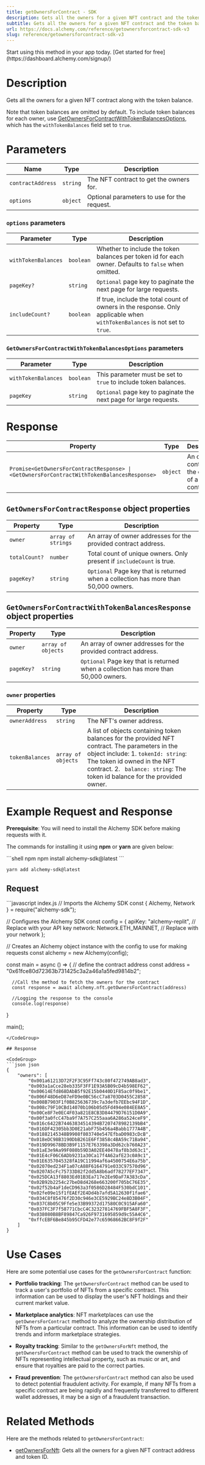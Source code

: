 ```yaml
---
title: getOwnersForContract - SDK
description: Gets all the owners for a given NFT contract and the token balance.
subtitle: Gets all the owners for a given NFT contract and the token balance.
url: https://docs.alchemy.com/reference/getownersforcontract-sdk-v3
slug: reference/getownersforcontract-sdk-v3
---
```


<Tip title="Don’t have an API key?" icon="star">
  Start using this method in your app today. [Get started for free](https://dashboard.alchemy.com/signup/)
</Tip>

# Description

Gets all the owners for a given NFT contract along with the token balance.

Note that token balances are omitted by default. To include token balances for each owner, use [GetOwnersForContractWithTokenBalancesOptions](#getownersforcontractwithtokenbalancesoptions-parameters), which has the `withTokenBalances` field set to `true`.

# Parameters

| Name              | Type     | Description                                 |
| ----------------- | -------- | ------------------------------------------- |
| `contractAddress` | `string` | The NFT contract to get the owners for.     |
| `options`         | `object` | Optional parameters to use for the request. |

### `options` parameters

| Parameter           | Type      | Description                                                                                                                |
| ------------------- | --------- | -------------------------------------------------------------------------------------------------------------------------- |
| `withTokenBalances` | `boolean` | Whether to include the token balances per token id for each owner. Defaults to `false` when omitted.                       |
| `pageKey?`          | `string`  | `Optional` page key to paginate the next page for large requests.                                                          |
| `includeCount?`     | `boolean` | If true, include the total count of owners in the response. Only applicable when `withTokenBalances` is not set to `true`. |

### `GetOwnersForContractWithTokenBalancesOptions` parameters

| Parameter           | Type      | Description                                                       |
| ------------------- | --------- | ----------------------------------------------------------------- |
| `withTokenBalances` | `boolean` | This parameter must be set to `true` to include token balances.   |
| `pageKey`           | `string`  | `Optional` page key to paginate the next page for large requests. |

# Response

| Property                                                                                   | Type     | Description                                    |
| ------------------------------------------------------------------------------------------ | -------- | ---------------------------------------------- |
| `Promise<GetOwnersForContractResponse> \| <GetOwnersForContractWithTokenBalancesResponse>` | `object` | An object containing the owners of a contract. |

## `GetOwnersForContractResponse` object properties

| Property      | Type               | Description                                                                         |
| ------------- | ------------------ | ----------------------------------------------------------------------------------- |
| `owner`       | `array of strings` | An array of owner addresses for the provided contract address.                      |
| `totalCount?` | `number`           | Total count of unique owners. Only present if `includeCount` is true.               |
| `pageKey?`    | `string`           | `Optional` Page key that is returned when a collection has more than 50,000 owners. |

## `GetOwnersForContractWithTokenBalancesResponse` object properties

| Property   | Type               | Description                                                                         |
| ---------- | ------------------ | ----------------------------------------------------------------------------------- |
| `owner`    | `array of objects` | An array of owner addresses for the provided contract address.                      |
| `pageKey?` | `string`           | `Optional` Page key that is returned when a collection has more than 50,000 owners. |

### `owner` properties

| Property        | Type               | Description                                                                                                                                                                                                                                        |
| --------------- | ------------------ | -------------------------------------------------------------------------------------------------------------------------------------------------------------------------------------------------------------------------------------------------- |
| `ownerAddress`  | `string`           | The NFT's owner address.                                                                                                                                                                                                                           |
| `tokenBalances` | `array of objects` | A list of objects containing token balances for the provided NFT contract. The parameters in the object include: 1. `tokenId: string`: The token id owned in the NFT contract. 2. ` balance: string`: The token id balance for the provided owner. |

# Example Request and Response

**Prerequisite**: You will need to install the Alchemy SDK before making requests with it.

The commands for installing it using **npm** or **yarn** are given below:

<CodeGroup>
  ```shell npm
  npm install alchemy-sdk@latest
  ```

  ```shell yarn
  yarn add alchemy-sdk@latest
  ```
</CodeGroup>

## Request

<CodeGroup>
  ```javascript index.js
  // Imports the Alchemy SDK
  const { Alchemy, Network } = require("alchemy-sdk");

  // Configures the Alchemy SDK
  const config = {
      apiKey: "alchemy-replit", // Replace with your API key
      network: Network.ETH_MAINNET, // Replace with your network
  };

  // Creates an Alchemy object instance with the config to use for making requests
  const alchemy = new Alchemy(config);

  const main = async () => {
      // define the contract address
      const address = "0x61fce80d72363b731425c3a2a46a1a5fed9814b2";

      //Call the method to fetch the owners for the contract
      const response = await alchemy.nft.getOwnersForContract(address)

      //Logging the response to the console
      console.log(response)
  }

  main();
  ```
</CodeGroup>

## Response

<CodeGroup>
  ```json json
  {
      "owners": [
          "0x001a61213D72F2F3C95Ff743c80f472749AB8ad3",
          "0x003a1aCce28eb335F3FF1E93A5B09cD4b598EF62",
          "0x00614Efd868DAbB5f92E15b0440D1F85ac0f9be1",
          "0x006F48D6eD87eFD9e0BC56cC7a8703D0455C2858",
          "0x008B7903F1f0B825636739c7a3defb7EEbc94F1D",
          "0x008c79F10CBd14070b106b05d5Fd494e084EE8A5",
          "0x00Ce8F7e0EC4F03a821E8CB3D84479D76151D0A9",
          "0x00f3a0fcC47ba9f7A757C255aaa6A286a524ceF9",
          "0x016c6422B74463834514394B7207478982139bB4",
          "0x016DF42305bb3D0E21abF75b456a4Babb1777A4B",
          "0x01882145348B9908f803740e547EfbaD0983cDcB",
          "0x018eDC98B3190DbB261E6Ff3858c4BA59c71Ba94",
          "0x019D99678BD3B9F1157E763398a3Dd62cb760A23",
          "0x01aE3e9Aa99F080b59D3A02EE40478af8b3d63c1",
          "0x01E4cF06C6ADb9231a30Ca17f4A62afE23c0A9c1",
          "0x01E6357045328fA19C11994af6a4500754E6a75b",
          "0x02070ed234F1a07cA88F6164791e033C97570d96",
          "0x0207A5cFc75733D82f2dd5A8b6adf78277EF7347",
          "0x025DCA13f8803Ed01B3Ea717e2Ee9DaF7A383cDa",
          "0x02B92b2254c27beD8d4268e663200f705bC76E35",
          "0x02f52b4aF1deCD963a3f0586D28484F530bdC101",
          "0x02fe09e15f1fEAEf2E4Dd4b7afd5A12630f1fae6",
          "0x034C8f85476f2D30c946e3CE5929BC24e8D3B04F",
          "0x037C8b05C9Ffe5e33B99372d17580C0C915AFa60",
          "0x037FC3F7f58771CbcC4C32327814769FBF5A8F3F",
          "0x038080B8BF89847Ca926F9731695859d9c55A4C6",
          "0xffcEBF6Be845b95CFD42e77c65968662BC8F9f2F"
      ]
  }
  ```
</CodeGroup>

# Use Cases

Here are some potential use cases for the `getOwnersForContract` function:

* **Portfolio tracking**: The `getOwnersForContract` method can be used to track a user's portfolio of NFTs from a specific contract. This information can be used to display the user's NFT holdings and their current market value.

* **Marketplace analytics**: NFT marketplaces can use the `getOwnersForContract` method to analyze the ownership distribution of NFTs from a particular contract. This information can be used to identify trends and inform marketplace strategies.

* **Royalty tracking**: Similar to the `getOwnersForNft` method, the `getOwnersForContract` method can be used to track the ownership of NFTs representing intellectual property, such as music or art, and ensure that royalties are paid to the correct parties.

* **Fraud prevention**: The `getOwnersForContract` method can also be used to detect potential fraudulent activity. For example, if many NFTs from a specific contract are being rapidly and frequently transferred to different wallet addresses, it may be a sign of a fraudulent transaction.

# Related Methods

Here are the methods related to `getOwnersForContract`:

* [getOwnersForNft](/reference/getownersfornft-sdk): Gets all the owners for a given NFT contract address and token ID.
